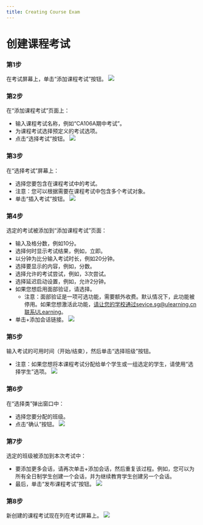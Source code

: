 ```yaml
--- 
title: Creating Course Exam 
--- 
```




# 创建课程考试

### 第1步
在考试屏幕上，单击“添加课程考试”按钮。
![](/img/ulearning/teacher/exam13.png)

### 第2步
在“添加课程考试”页面上：
- 输入课程考试名称，例如“CA106A期中考试”。
- 为课程考试选择预定义的考试选项。
- 点击“选择考试”按钮。
![](/img/ulearning/teacher/exam14.png)

### 第3步
在“选择考试”屏幕上：
- 选择您要包含在课程考试中的考试。
- 注意：您可以根据需要在课程考试中包含多个考试对象。
- 单击“插入考试”按钮。
![](/img/ulearning/teacher/exam15.png)

### 第4步
选定的考试被添加到“添加课程考试”页面：
- 输入及格分数，例如10分。
- 选择何时显示考试结果，例如，立即。
- 以分钟为比分输入考试时长，例如20分钟。
- 选择要显示的内容，例如，分数。
- 选择允许的考试尝试，例如，3次尝试。
- 选择延迟启动设置，例如，允许2分钟。
- 如果您想启用面部验证，请选择。
     - 注意：面部验证是一项可选功能，需要额外收费。默认情况下，此功能被停用。如果您想激活此功能，请让您的学校通过sevice.sg@ulearning.cn联系ULearning。
- 单击+添加会话链接。
![](/img/ulearning/teacher/exam16.png)

### 第5步
输入考试的可用时间（开始/结束），然后单击“选择班级”按钮。
- 注意：如果您想将本课程考试分配给单个学生或一组选定的学生，请使用“选择学生”选项。
![](/img/ulearning/teacher/exam17.png)

### 第6步
在“选择类”弹出窗口中：
- 选择您要分配的班级。
- 点击“确认”按钮。
![](/img/ulearning/teacher/exam18.png)

### 第7步
选定的班级被添加到本次考试中：
- 要添加更多会话，请再次单击+添加会话，然后重复该过程。例如，您可以为所有全日制学生创建一个会话，并为继续教育学生创建另一个会话。
- 最后，单击“发布课程考试”按钮。
![](/img/ulearning/teacher/exam19.png)

### 第8步
新创建的课程考试现在列在考试屏幕上。
![](/img/ulearning/teacher/exam20.png)
